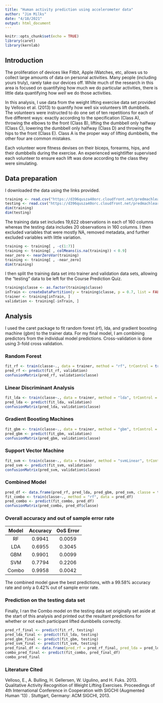```yaml
---
title: "Human activity prediction using accelerometer data"
author: "Jim Milks"
date: "4/18/2021"
output: html_document
---
```


```r
knitr::opts_chunk$set(echo = TRUE)
library(caret)
library(kernlab)
```

## Introduction
The proliferation of devices like Fitbit, Apple iWatches, etc, allows us to collect large amounts of data on personal activities. Many people (including yours truly), rarely take our devices off. While much of the research in this area is focused on quantifying how much we do particular activities, there is little data quantifying how *well* we do those activities.

In this analysis, I use data from the weight lifting exercise data set provided by Velloso et al. (2013) to quantify how well six volunteers lift dumbbells. The volunteers were instructed to do one set of ten repetitions for each of five different ways: exactly according to the specification (Class A), throwing the elbows to the front (Class B), lifting the dumbbell only halfway (Class C), lowering the dumbbell only halfway (Class D) and throwing the hips to the front (Class E). Class A is the proper way of lifting dumbbells, the other four are common mistakes.

Each volunteer wore fitness devises on their biceps, forearms, hips, and their dumbbells during the exercise. An experienced weightlifter supervised each volunteer to ensure each lift was done according to the class they were simulating.

## Data preparation

I downloaded the data using the links provided.

```r
training <- read.csv("https://d396qusza40orc.cloudfront.net/predmachlearn/pml-training.csv")
testing <- read.csv("https://d396qusza40orc.cloudfront.net/predmachlearn/pml-testing.csv")
dim(training)
dim(testing)
```

The training data set includes 19,622 observations in each of 160 columns whereas the testing data includes 20 observations in 160 columns. I then excluded variables that were mostly NA, removed metadata, and further excluded variables with little variation.

```r
training <- training[ , -c(1:7)]
training <- training[ , colMeans(is.na(training)) < 0.9]
near_zero <- nearZeroVar(training)
training <- training[ , -near_zero]
dim(training)
```

I then split the training data set into trainer and validation data sets, allowing the "testing" data to be left for the Course Prediction Quiz.

```r
training$classe <- as.factor(training$classe)
inTrain <- createDataPartition(y = training$classe, p = 0.7, list = FALSE)
trainer <- training[inTrain, ]
validation <- training[-inTrain, ]
```

## Analysis

I used the caret package to fit random forest (rf), lda, and gradient boosting machine (gbm) to the trainer data. For my final model, I am combining predictors from the individual model predictions. Cross-validation is done using 3-fold cross validation.

### Random Forest

```r
fit_rf <- train(classe~., data = trainer, method = "rf", trControl = trainControl(method = "cv", number = 3, verboseIter = FALSE), prox = TRUE)
pred_rf <- predict(fit_rf, validation)
confusionMatrix(pred_rf, validation$classe)
```

### Linear Discriminant Analysis

```r
fit_lda <- train(classe~., data = trainer, method = "lda", trControl = trainControl(method = "cv", number = 3, verboseIter = FALSE), prox = TRUE, na.action = na.omit)
pred_lda <- predict(fit_lda, validation)
confusionMatrix(pred_lda, validation$classe)
```

### Gradient Boosting Machines
```r
fit_gbm <- train(classe~., data = trainer, method = "gbm", trControl = trainControl(method = "cv", number = 3, verboseIter = FALSE), verbose = FALSE, tuneLength = 5)
pred_gbm <- predict(fit_gbm, validation)
confusionMatrix(pred_gbm, validation$classe)
```

### Support Vector Machine

```r
fit_svm <- train(classe~., data = trainer, method = "svmLinear", trControl = trainControl(method = "cv", number = 3, verboseIter = FALSE), verbose = FALSE, tuneLength = 5)
pred_svm <- predict(fit_svm, validation)
confusionMatrix(pred_svm, validation$classe)
```

### Combined Model

```r
pred_df <- data.frame(pred_rf, pred_lda, pred_gbm, pred_svm, classe = trainer$classe)
fit_combo <- train(classe~., method = "rf", data = pred_df)
pred_combo <- predict(fit_combo, pred_df)
confusionMatrix(pred_combo, pred_df$classe)
```

### Overall accuracy and out of sample error rate

| Model | Accuracy | OoS Error |
| :---: | :------: | :-------: |
| RF    | 0.9941   | 0.0059    |
| LDA   | 0.6955   | 0.3045    |
| GBM   | 0.9901   | 0.0099    |
| SVM   | 0.7794   | 0.2206    |
| Combo | 0.9958   | 0.0042    |

The combined model gave the best predictions, with a 99.58% accuracy rate and only a 0.42% out of sample error rate.

### Prediction on the testing data set

Finally, I ran the Combo model on the testing data set originally set aside at the start of this analysis and printed out the resultant predictions for whether or not each participant lifted dumbbells correctly.

```r
pred_rf_final <- predict(fit_rf, testing)
pred_lda_final <- predict(fit_lda, testing)
pred_gbm_final <- predict(fit_gbm, testing)
pred_svm_final <- predict(fit_svm, testing)
pred_final_df <- data.frame(pred_rf = pred_rf_final, pred_lda = pred_lda_final, pred_gbm = pred_gbm_final, pred_svm = pred_svm_final)
combo_pred_final <- predict(fit_combo, pred_final_df)
combo_pred_final
```

### Literature Cited

Velloso, E., A. Bulling, H. Gellersen, W. Ugulino, and H. Fuks. 2013. Qualitative Activity Recognition of Weight Lifting Exercises. Proceedings of 4th International Conference in Cooperation with SIGCHI (Augmented Human '13) . Stuttgart, Germany: ACM SIGCHI, 2013.